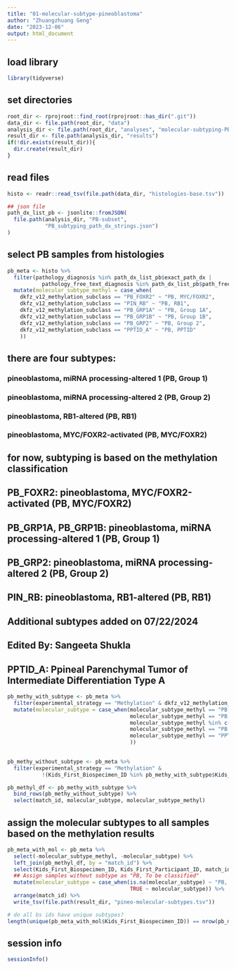 ```yaml
---
title: "01-molecular-subtype-pineoblastoma"
author: "Zhuangzhuang Geng"
date: "2023-12-06"
output: html_document
---
```


## load library
```r
library(tidyverse)

```

## set directories
```r

root_dir <- rprojroot::find_root(rprojroot::has_dir(".git"))
data_dir <- file.path(root_dir, "data")
analysis_dir <- file.path(root_dir, "analyses", "molecular-subtyping-PB")
result_dir <- file.path(analysis_dir, "results")
if(!dir.exists(result_dir)){
  dir.create(result_dir)
}

```

## read files
```r

histo <- readr::read_tsv(file.path(data_dir, "histologies-base.tsv"))

## json file
path_dx_list_pb <- jsonlite::fromJSON(
  file.path(analysis_dir, "PB-subset",  
            "PB_subtyping_path_dx_strings.json")
)
```

## select PB samples from histologies
```r
pb_meta <- histo %>% 
  filter(pathology_diagnosis %in% path_dx_list_pb$exact_path_dx | 
           pathology_free_text_diagnosis %in% path_dx_list_pb$path_free_text_exact) %>% 
  mutate(molecular_subtype_methyl = case_when(
    dkfz_v12_methylation_subclass == "PB_FOXR2" ~ "PB, MYC/FOXR2", 
    dkfz_v12_methylation_subclass == "PIN_RB" ~ "PB, RB1",
    dkfz_v12_methylation_subclass == "PB_GRP1A" ~ "PB, Group 1A",
    dkfz_v12_methylation_subclass == "PB_GRP1B" ~ "PB, Group 1B",
    dkfz_v12_methylation_subclass == "PB_GRP2" ~ "PB, Group 2",
    dkfz_v12_methylation_subclass == "PPTID_A" ~ "PB, PPTID"
    ))


```

## there are four subtypes: 
### pineoblastoma, miRNA processing-altered 1 (PB, Group 1)
### pineoblastoma, miRNA processing-altered 2 (PB, Group 2)
### pineoblastoma, RB1-altered (PB, RB1)
### pineoblastoma, MYC/FOXR2-activated (PB, MYC/FOXR2)

## for now, subtyping is based on the methylation classification 
## PB_FOXR2: pineoblastoma, MYC/FOXR2-activated (PB, MYC/FOXR2)
## PB_GRP1A, PB_GRP1B: pineoblastoma, miRNA processing-altered 1 (PB, Group 1)
## PB_GRP2: pineoblastoma, miRNA processing-altered 2 (PB, Group 2)
## PIN_RB: pineoblastoma, RB1-altered (PB, RB1)

## Additional subtypes added on 07/22/2024
## Edited By: Sangeeta Shukla
## PPTID_A: Ppineal Parenchymal Tumor of Intermediate Differentiation Type A


```r

pb_methy_with_subtype <- pb_meta %>% 
  filter(experimental_strategy == "Methylation" & dkfz_v12_methylation_subclass_score >= 0.8) %>% 
  mutate(molecular_subtype = case_when(molecular_subtype_methyl == "PB, MYC/FOXR2" ~ "PB, MYC/FOXR2", 
                                       molecular_subtype_methyl == "PB, RB1" ~ "PB, RB1",
                                       molecular_subtype_methyl %in% c("PB, Group 1A", "PB, Group 1B") ~ "PB, Group 1",
                                       molecular_subtype_methyl == "PB, Group 2" ~ "PB, Group 2",
                                       molecular_subtype_methyl == "PPTID" ~ "PB, PPTID"
                                       ))
  

pb_methy_without_subtype <- pb_meta %>% 
  filter(experimental_strategy == "Methylation" & 
           !(Kids_First_Biospecimen_ID %in% pb_methy_with_subtype$Kids_First_Biospecimen_ID))

pb_methyl_df <- pb_methy_with_subtype %>% 
  bind_rows(pb_methy_without_subtype) %>% 
  select(match_id, molecular_subtype, molecular_subtype_methyl)

```

## assign the molecular subtypes to all samples based on the methylation results
```r

pb_meta_with_mol <- pb_meta %>%
  select(-molecular_subtype_methyl, -molecular_subtype) %>%
  left_join(pb_methyl_df, by = "match_id") %>% 
  select(Kids_First_Biospecimen_ID, Kids_First_Participant_ID, match_id, sample_id, molecular_subtype_methyl, molecular_subtype) %>% 
  ## Assign samples without subtype as "PB, To be classified"
  mutate(molecular_subtype = case_when(is.na(molecular_subtype) ~ "PB, To be classified", 
                                       TRUE ~ molecular_subtype)) %>%
  arrange(match_id) %>%
  write_tsv(file.path(result_dir, "pineo-molecular-subtypes.tsv"))

# do all bs ids have unique subtypes?
length(unique(pb_meta_with_mol$Kids_First_Biospecimen_ID)) == nrow(pb_meta_with_mol)

```

## session info

```r

sessionInfo()
```



